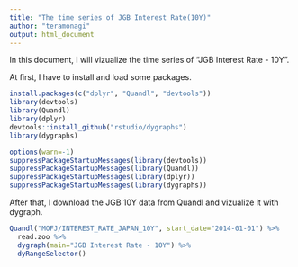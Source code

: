 ```yaml
---
title: "The time series of JGB Interest Rate(10Y)"
author: "teramonagi"
output: html_document
---
```


In this document, I will vizualize the time series of "JGB Interest Rate - 10Y".

At first, I have to install and load some packages.
```r
install.packages(c("dplyr", "Quandl", "devtools"))
library(devtools)
library(Quandl)
library(dplyr)
devtools::install_github("rstudio/dygraphs")
library(dygraphs)
```
```r
options(warn=-1)
suppressPackageStartupMessages(library(devtools))
suppressPackageStartupMessages(library(Quandl))
suppressPackageStartupMessages(library(dplyr))
suppressPackageStartupMessages(library(dygraphs))
```

After that, I download the JGB 10Y data from Quandl and vizualize it with dygraph.
```r
Quandl("MOFJ/INTEREST_RATE_JAPAN_10Y", start_date="2014-01-01") %>%
  read.zoo %>%
  dygraph(main="JGB Interest Rate - 10Y") %>% 
  dyRangeSelector()
```